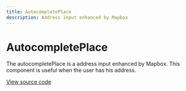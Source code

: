 ```yaml
---
title: AutocompletePlace
description: Address input enhanced by Mapbox
---
```


# AutocompletePlace

The autocompletePlace is a address input enhanced by Mapbox. This component is useful when the user has his address.

[View source code](https://github.com/Spendesk/grapes/tree/master/src/components/AutocompletePlace)
